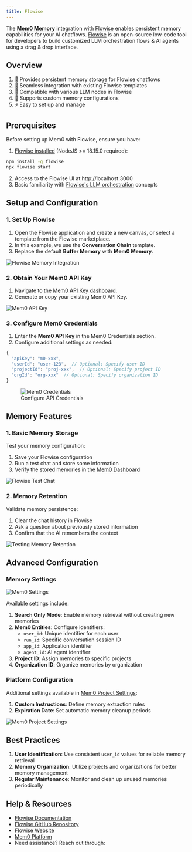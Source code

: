 ```yaml
---
title: Flowise
---
```


<Snippet file="paper-release.mdx" />

The [**Mem0 Memory**](https://github.com/mem0ai/mem0) integration with [Flowise](https://github.com/FlowiseAI/Flowise) enables persistent memory capabilities for your AI chatflows. [Flowise](https://flowiseai.com/) is an open-source low-code tool for developers to build customized LLM orchestration flows & AI agents using a drag & drop interface.

## Overview

1. 🧠 Provides persistent memory storage for Flowise chatflows
2. 🔄 Seamless integration with existing Flowise templates
3. 🚀 Compatible with various LLM nodes in Flowise
4. 📝 Supports custom memory configurations
5. ⚡ Easy to set up and manage

## Prerequisites

Before setting up Mem0 with Flowise, ensure you have:

1. [Flowise installed](https://github.com/FlowiseAI/Flowise#⚡quick-start) (NodeJS >= 18.15.0 required):
```bash
npm install -g flowise
npx flowise start
```

2. Access to the Flowise UI at http://localhost:3000
3. Basic familiarity with [Flowise's LLM orchestration](https://flowiseai.com/#features) concepts

## Setup and Configuration

### 1. Set Up Flowise

1. Open the Flowise application and create a new canvas, or select a template from the Flowise marketplace.
2. In this example, we use the **Conversation Chain** template.
3. Replace the default **Buffer Memory** with **Mem0 Memory**.

![Flowise Memory Integration](https://raw.githubusercontent.com/FlowiseAI/FlowiseDocs/main/en/.gitbook/assets/mem0/flowise-flow.png)

### 2. Obtain Your Mem0 API Key

1. Navigate to the [Mem0 API Key dashboard](https://app.mem0.ai/dashboard/api-keys).
2. Generate or copy your existing Mem0 API Key.

![Mem0 API Key](https://raw.githubusercontent.com/FlowiseAI/FlowiseDocs/main/en/.gitbook/assets/mem0/api-key.png)

### 3. Configure Mem0 Credentials

1. Enter the **Mem0 API Key** in the Mem0 Credentials section.
2. Configure additional settings as needed:

```typescript
{
  "apiKey": "m0-xxx",
  "userId": "user-123",  // Optional: Specify user ID
  "projectId": "proj-xxx",  // Optional: Specify project ID
  "orgId": "org-xxx"  // Optional: Specify organization ID
}
```

<figure>
  <img src="https://raw.githubusercontent.com/FlowiseAI/FlowiseDocs/main/en/.gitbook/assets/mem0/creds.png" alt="Mem0 Credentials" />
  <figcaption>Configure API Credentials</figcaption>
</figure>

## Memory Features

### 1. Basic Memory Storage

Test your memory configuration:

1. Save your Flowise configuration
2. Run a test chat and store some information
3. Verify the stored memories in the [Mem0 Dashboard](https://app.mem0.ai/dashboard/requests)

![Flowise Test Chat](https://raw.githubusercontent.com/FlowiseAI/FlowiseDocs/main/en/.gitbook/assets/mem0/flowise-chat-1.png)

### 2. Memory Retention

Validate memory persistence:

1. Clear the chat history in Flowise
2. Ask a question about previously stored information
3. Confirm that the AI remembers the context

![Testing Memory Retention](https://raw.githubusercontent.com/FlowiseAI/FlowiseDocs/main/en/.gitbook/assets/mem0/flowise-chat-2.png)

## Advanced Configuration

### Memory Settings

![Mem0 Settings](https://raw.githubusercontent.com/FlowiseAI/FlowiseDocs/main/en/.gitbook/assets/mem0/settings.png)

Available settings include:

1. **Search Only Mode**: Enable memory retrieval without creating new memories
2. **Mem0 Entities**: Configure identifiers:
   - `user_id`: Unique identifier for each user
   - `run_id`: Specific conversation session ID
   - `app_id`: Application identifier
   - `agent_id`: AI agent identifier
3. **Project ID**: Assign memories to specific projects
4. **Organization ID**: Organize memories by organization

### Platform Configuration

Additional settings available in [Mem0 Project Settings](https://app.mem0.ai/dashboard/project-settings):

1. **Custom Instructions**: Define memory extraction rules
2. **Expiration Date**: Set automatic memory cleanup periods

![Mem0 Project Settings](https://raw.githubusercontent.com/FlowiseAI/FlowiseDocs/main/en/.gitbook/assets/mem0/mem0-settings.png)

## Best Practices

1. **User Identification**: Use consistent `user_id` values for reliable memory retrieval
2. **Memory Organization**: Utilize projects and organizations for better memory management
3. **Regular Maintenance**: Monitor and clean up unused memories periodically

## Help & Resources

- [Flowise Documentation](https://flowiseai.com/docs)
- [Flowise GitHub Repository](https://github.com/FlowiseAI/Flowise)
- [Flowise Website](https://flowiseai.com/)
- [Mem0 Platform](https://app.mem0.ai/)
- Need assistance? Reach out through:

<Snippet file="get-help.mdx" /> 